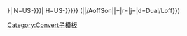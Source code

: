 {{convert/{{{2}}}/AoffSon|{{{1}}}|{{{3}}}|
n=US-{{{n}}}|
h=US-{{{h|{{{n}}}}}}|
N=US-{{{N|{{{n}}}}}}|
H=US-{{{H|{{{N}}}}}}}} ({{convert/{{#ifeq:{{{4}}}|def|{{{o|}}}|{{{4}}}}}|{{{1}}}|{{{2}}}/AoffSon|{{{3}}}|{{{s}}}+{{{b}}}|r={{{r}}}|j={{{j}}}|d=Dual/Loff}})<noinclude>

[[Category:Convert子模板]]
</noinclude>